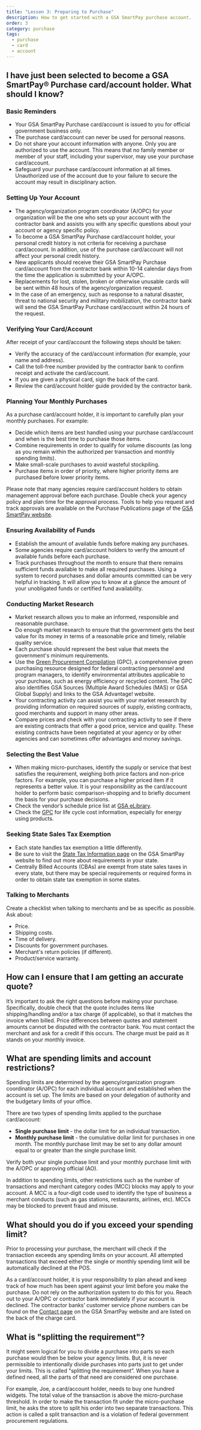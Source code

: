 ```yaml
---
title: "Lesson 3: Preparing to Purchase"
description: How to get started with a GSA SmartPay purchase account.
order: 3
category: purchase
tags:
  - purchase
  - card
  - account
---
```


## I have just been selected to become a GSA SmartPay® Purchase card/account holder. What should I know?

### Basic Reminders
- Your GSA SmartPay Purchase card/account is issued to you for official government business only. 
- The purchase card/account can never be used for personal reasons. 
- Do not share your account information with anyone. Only you are authorized to use the account. This means that no family member or member of your staff, including your supervisor, may use your purchase card/account. 
- Safeguard your purchase card/account information at all times. Unauthorized use of the account due to your failure to secure the account may result in disciplinary action.

### Setting Up Your Account
- The agency/organization program coordinator (A/OPC) for your organization will be the one who sets up your account with the contractor bank and assists you with any specific questions about your account or agency specific policy.
- To become a GSA SmartPay Purchase card/account holder, your personal credit history is not criteria for receiving a purchase card/account. In addition, use of the purchase card/account will not affect your personal credit history. 
- New applicants should receive their GSA SmartPay Purchase card/account from the contractor bank within 10-14 calendar days from the time the application is submitted by your A/OPC. 
- Replacements for lost, stolen, broken or otherwise unusable cards will be sent within 48 hours of the agency/organization request. 
- In the case of an emergency, such as response to a natural disaster, threat to national security and military mobilization, the contractor bank will send the GSA SmartPay Purchase card/account within 24 hours of the request.

### Verifying Your Card/Account
After receipt of your card/account the following steps should be taken:
- Verify the accuracy of the card/account information (for example, your name and address).
- Call the toll-free number provided by the contractor bank to confirm receipt and activate the card/account.
- If you are given a physical card, sign the back of the card.
- Review the card/account holder guide provided by the contractor bank.

### Planning Your Monthly Purchases
As a purchase card/account holder, it is important to carefully plan your monthly purchases. For example:
- Decide which items are best handled using your purchase card/account and when is the best time to purchase those items.
- Combine requirements in order to qualify for volume discounts (as long as you remain within the authorized per transaction and monthly spending limits).
- Make small-scale purchases to avoid wasteful stockpiling.
- Purchase items in order of priority, where higher priority items are purchased before lower priority items.

Please note that many agencies require card/account holders to obtain management approval before each purchase. Double check your agency policy and plan time for the approval process. Tools to help you request and track approvals are available on the Purchase Publications page of the [GSA SmartPay website](https://smartpay.gsa.gov/).

### Ensuring Availability of Funds
- Establish the amount of available funds before making any purchases. 
- Some agencies require card/account holders to verify the amount of available funds before each purchase.
- Track purchases throughout the month to ensure that there remains sufficient funds available to make all required purchases. Using a system to record purchases and dollar amounts committed can be very helpful in tracking. It will allow you to know at a glance the amount of your unobligated funds or certified fund availability.

### Conducting Market Research
- Market research allows you to make an informed, responsible and reasonable purchase. 
- Do enough market research to ensure that the government gets the best value for its money in terms of a reasonable price and timely, reliable quality service. 
- Each purchase should represent the best value that meets the government's minimum requirements.
- Use the [Green Procurement Compilation](https://sftool.gov/greenprocurement) (GPC), a comprehensive green purchasing resource designed for federal contracting personnel and program managers, to identify environmental attributes applicable to your purchase, such as energy efficiency or recycled content. The GPC also identifies GSA Sources (Multiple Award Schedules (MAS) or GSA Global Supply) and links to the GSA Advantage! website.
- Your contracting activity can assist you with your market research by providing information on required sources of supply, existing contracts, good merchants and support in many other areas.
- Compare prices and check with your contracting activity to see if there are existing contracts that offer a good price, service and quality. These existing contracts have been negotiated at your agency or by other agencies and can sometimes offer advantages and money savings.

### Selecting the Best Value
- When making micro-purchases, identify the supply or service that best satisfies the requirement, weighing both price factors and non-price factors. For example, you can purchase a higher priced item if it represents a better value. It is your responsibility as the card/account holder to perform basic comparison-shopping and to briefly document the basis for your purchase decisions.
- Check the vendor’s schedule price list at [GSA eLibrary](https://www.gsaelibrary.gsa.gov/).
- Check the [GPC](https://sftool.gov/greenprocurement) for life cycle cost information, especially for energy using products.

### Seeking State Sales Tax Exemption
- Each state handles tax exemption a little differently. 
- Be sure to visit the [State Tax Information page](https://smartpay.gsa.gov/smarttax/state-tax-forms/) on the GSA SmartPay website to find out more about requirements in your state. 
- Centrally Billed Accounts (CBAs) are exempt from state sales taxes in every state, but there may be special requirements or required forms in order to obtain state tax exemption in some states.

### Talking to Merchants
Create a checklist when talking to merchants and be as specific as possible. Ask about:
- Price.
- Shipping costs.
- Time of delivery.
- Discounts for government purchases.
- Merchant's return policies (if different).
- Product/service warranty.

## How can I ensure that I am getting an accurate quote?
It’s important to ask the right questions before making your purchase. Specifically, double check that the quote includes items like shipping/handling and/or a tax charge (if applicable), so that it matches the invoice when billed. Price differences between quotes and statement amounts cannot be disputed with the contractor bank. You must contact the merchant and ask for a credit if this occurs. The charge must be paid as it stands on your monthly invoice.

## What are spending limits and account restrictions?

Spending limits are determined by the agency/organization program coordinator (A/OPC) for each individual account and established when the account is set up. The limits are based on your delegation of authority and the budgetary limits of your office.

There are two types of spending limits applied to the purchase card/account:

- **Single purchase limit** - the dollar limit for an individual transaction.
- **Monthly purchase limit** - the cumulative dollar limit for purchases in one month. The monthly purchase limit may be set to any dollar amount equal to or greater than the single purchase limit.

Verify both your single purchase limit and your monthly purchase limit with the A/OPC or approving official (AO).

In addition to spending limits, other restrictions such as the number of transactions and merchant category codes (MCC) blocks may apply to your account. A MCC is a four-digit code used to identify the type of business a merchant conducts (such as gas stations, restaurants, airlines, etc). MCCs may be blocked to prevent fraud and misuse.

## What should you do if you exceed your spending limit?

Prior to processing your purchase, the merchant will check if the transaction exceeds any spending limits on your account. All attempted transactions that exceed either the single or monthly spending limit will be automatically declined at the POS.

As a card/account holder, it is your responsibility to plan ahead and keep track of how much has been spent against your limit before you make the purchase. Do not rely on the authorization system to do this for you. Reach out to your A/OPC or contractor bank immediately if your account is declined. The contractor banks’ customer service phone numbers can be found on the [Contact page](https://smartpay.gsa.gov/contact/banks-contact/) on the GSA SmartPay website and are listed on the back of the charge card.

## What is "splitting the requirement"?
It might seem logical for you to divide a purchase into parts so each purchase would then be below your agency limits. But, it is never permissible to intentionally divide purchases into parts just to get under your limits. This is called "splitting the requirement”. When you have a defined need, all the parts of that need are considered one purchase.

For example, Joe, a card/account holder, needs to buy one hundred widgets. The total value of the transaction is above the micro-purchase threshold. In order to make the transaction fit under the micro-purchase limit, he asks the store to split his order into two separate transactions. This action is called a split transaction and is a violation of federal government procurement regulations.
